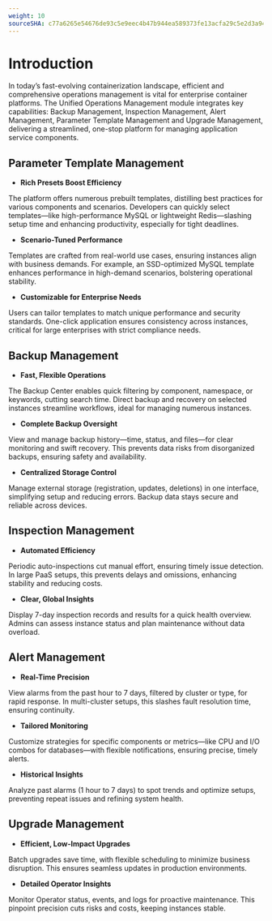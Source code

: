```yaml
---
weight: 10
sourceSHA: c77a6265e54676de93c5e9eec4b47b944ea589373fe13acfa29c5e2d3a94f2dd
---
```


# Introduction

In today’s fast-evolving containerization landscape, efficient and comprehensive operations management is vital for enterprise container platforms. The Unified Operations Management module integrates key capabilities: Backup Management, Inspection Management, Alert Management, Parameter Template Management and Upgrade Management, delivering a streamlined, one-stop platform for managing application service components.

## Parameter Template Management

- **Rich Presets Boost Efficiency**

The platform offers numerous prebuilt templates, distilling best practices for various components and scenarios. Developers can quickly select templates—like high-performance MySQL or lightweight Redis—slashing setup time and enhancing productivity, especially for tight deadlines.

- **Scenario-Tuned Performance**

Templates are crafted from real-world use cases, ensuring instances align with business demands. For example, an SSD-optimized MySQL template enhances performance in high-demand scenarios, bolstering operational stability.

- **Customizable for Enterprise Needs**

Users can tailor templates to match unique performance and security standards. One-click application ensures consistency across instances, critical for large enterprises with strict compliance needs.

## Backup Management

- **Fast, Flexible Operations**

The Backup Center enables quick filtering by component, namespace, or keywords, cutting search time. Direct backup and recovery on selected instances streamline workflows, ideal for managing numerous instances.

- **Complete Backup Oversight**

View and manage backup history—time, status, and files—for clear monitoring and swift recovery. This prevents data risks from disorganized backups, ensuring safety and availability.

- **Centralized Storage Control**

Manage external storage (registration, updates, deletions) in one interface, simplifying setup and reducing errors. Backup data stays secure and reliable across devices.

## Inspection Management

- **Automated Efficiency**

Periodic auto-inspections cut manual effort, ensuring timely issue detection. In large PaaS setups, this prevents delays and omissions, enhancing stability and reducing costs.

- **Clear, Global Insights**

Display 7-day inspection records and results for a quick health overview. Admins can assess instance status and plan maintenance without data overload.

## Alert Management

- **Real-Time Precision**

View alarms from the past hour to 7 days, filtered by cluster or type, for rapid response. In multi-cluster setups, this slashes fault resolution time, ensuring continuity.

- **Tailored Monitoring**

Customize strategies for specific components or metrics—like CPU and I/O combos for databases—with flexible notifications, ensuring precise, timely alerts.

- **Historical Insights**

Analyze past alarms (1 hour to 7 days) to spot trends and optimize setups, preventing repeat issues and refining system health.

## Upgrade Management

- **Efficient, Low-Impact Upgrades**

Batch upgrades save time, with flexible scheduling to minimize business disruption. This ensures seamless updates in production environments.

- **Detailed Operator Insights**

Monitor Operator status, events, and logs for proactive maintenance. This pinpoint precision cuts risks and costs, keeping instances stable.

